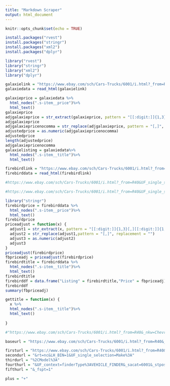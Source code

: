 ```yaml
---
title: "Markdown Scraper"
output: html_document
---
```


```r
knitr::opts_chunk$set(echo = TRUE)
```

```r
install.packages("rvest")
install.packages("stringr")
install.packages("xml2")
install.packages("dplyr")
```

```r
library("rvest")
library("stringr")
library("xml2")
library("dplyr")
```
```r
galaxielink = "https://www.ebay.com/sch/Cars-Trucks/6001/i.html?_from=R40&_trksid=p2380057.m570.l2632.R2.TR12.TRC2.A0.H0.Xedsel+.TRS0&_nkw=edsel&UF_single_selection=Make%3AFord%2CModel%3AGalaxie&UF_context=finderType%3AVEHICLE_FINDER&_sacat=6001&_stpos=60625&_fspt=1"
galaxiedata = read_html(galaxielink)

```

```r
galaxieprice = galaxiedata %>%
  html_nodes(".s-item__price")%>%
  html_text()
galaxieprice
adjgalaxieprice = str_extract(galaxieprice, pattern = "[[:digit:]]{1,3}[,][[:digit:]]{1,3}")
adjgalaxieprice
adjgalaxiepricenocomma = str_replace(adjgalaxieprice, pattern = "[,]", replacement = "")
adjustedprice = as.numeric(adjgalaxiepricenocomma)
adjustedprice
length(adjustedprice)
adjgalaxiepricenocomma
galaxielisting = galaxiedata%>%
  html_nodes(".s-item__title")%>%
  html_text()

```

```r
firebirdlink = "https://www.ebay.com/sch/Cars-Trucks/6001/i.html?_from=R40&UF_single_selection=Make%3APontiac%2CModel%3AFirebird&UF_context=finderType%3AVEHICLE_FINDER&_sacat=6001&_stpos=60625&_fspt=1&Model%2520Year=1993%7C1994%7C1995%7C1996%7C1997%7C1998%7C1999%7C2000%7C2001%7C2002&_nkw=Pontiac+Firebird&rt=nc&LH_BIN=1"
firebirddata = read_html(firebirdlink)

#https://www.ebay.com/sch/Cars-Trucks/6001/i.html?_from=R40&UF_single_selection=Make%3AChevrolet%2CModel%3ACorvette&UF_context=finderType%3AVEHICLE_FINDER&_sacat=6001&_stpos=60625&_fspt=1&Model%2520Year=1993%7C1994%7C1995%7C1996%7C1997%7C1998%7C1999%7C2000%7C2001%7C2002&_nkw=Chevrolet+Corvette&rt=nc&LH_BIN=1

#https://www.ebay.com/sch/Cars-Trucks/6001/i.html?_from=R40&UF_single_selection=Make%3Aporsche%2CModel%3A911&UF_context=finderType%3AVEHICLE_FINDER&_sacat=6001&_stpos=60625&_fspt=1&Model%2520Year=1993%7C1994%7C1995%7C1996%7C1997%7C1998%7C1999%7C2000%7C2001%7C2002&_nkw=porsche+911&rt=nc&LH_BIN=1


```
```r
library("stringr")
firebirdprice = firebirddata %>%
  html_nodes(".s-item__price")%>%
  html_text()
firebirdprice
priceadjust = function(x) {
  adjust1 = str_extract(x, pattern = "[[:digit:]]{1,3}[,][[:digit:]]{1,3}")
  adjust2 = str_replace(adjust1,pattern = "[,]", replacement = "")
  adjust3 = as.numeric(adjust2)
  adjust3
}
priceadjust(firebirdprice)
fbpriceadj = priceadjust(firebirdprice)
firebirdtitle = firebirddata %>%
  html_nodes(".s-item__title")%>%
  html_text()
firebirdtitle
firebirddf = data.frame("Listing" = firebirdtitle,"Price" = fbpriceadj)
firebirddf
summary(fbpriceadj)

gettitle = function(x) {
  x %>%
  html_nodes(".s-item__title")%>%
  html_text()
  
}

#"https://www.ebay.com/sch/Cars-Trucks/6001/i.html?_from=R40&_nkw=Chevrolet+Corvette&rt=nc&LH_BIN=1&UF_single_selection=Make%3AChevrolet%2CModel%3ACorvette&UF_context=finderType%3AVEHICLE_FINDER&_sacat=6001&_stpos=60625&_fspt=1"
```
```r
baseurl = "https://www.ebay.com/sch/Cars-Trucks/6001/i.html?_from=R40&_nkw=Chevrolet+Corvette&rt=nc&LH_BIN=1&UF_single_selection=Make%3AChevrolet%2CModel%3ACorvette&UF_context=finderType%3AVEHICLE_FINDER&_sacat=6001&_stpos=60625&_fspt=1"

firsturl = "https://www.ebay.com/sch/Cars-Trucks/6001/i.html?_from=R40&_nkw="
secondurl = "&rt=nc&LH_BIN=1&UF_single_selection=Make%3A"
thirdurl = "%2CModel%3A"
fourthurl = "&UF_context=finderType%3AVEHICLE_FINDER&_sacat=6001&_stpos="
fifthurl = "&_fspt=1"

plus = "+"

```
```r





```


